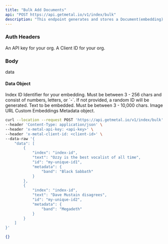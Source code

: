 ```yaml
---
title: "Bulk Add Documents"
api: "POST https://api.getmetal.io/v1/index/bulk"
description: "This endpoint generates and stores a Document(embedding) with the inputted data in bulk."
---
```


### Auth Headers

<ParamField required header="x-metal-api-key" type="string">
  An API key for your org.
</ParamField>

<ParamField required header="x-metal-client-id" type="string">
  A Client ID for your org.
</ParamField>

### Body

<ParamField body="data" type="array" placeholder="Data" required>
  data
</ParamField>

#### Data Object

<ParamField body="index" type="string" placeholder="Index ID" required>
  Index ID
</ParamField>

<ParamField body="id" type="string">
  Identifier for your embedding. Must be between 3 - 256 chars and consist of
  numbers, letters, or `-`. If not provided, a random ID will be generated.
</ParamField>

<ParamField body="text" type="string">
  Text to be embedded. Must be between 3 - 10,000 chars.
</ParamField>

<ParamField body="imageUrl" type="string">
  Image URL
</ParamField>

<ParamField body="embedding" type="number[]">
  Custom Embeddings
</ParamField>

<ParamField body="metadata" type="object">
  Metadata object.
</ParamField>

<RequestExample>

```bash Example Request
curl --location --request POST 'https://api.getmetal.io/v1/index/bulk' \
--header 'Content-Type: application/json' \
--header 'x-metal-api-key: <api-key>' \
--header 'x-metal-client-id: <client-id>' \
--data-raw '{
    "data": [
        {
            "index": "index-id",
            "text": "Ozzy is the best vocalist of all time",
            "id": "my-unique-id1",
            "metadata": {
                "band": "Black Sabbath"
            }
        },
        {
            "index": "index-id",
            "text": "Dave Mustain disagrees",
            "id": "my-unique-id2",
            "metadata": {
                "band": "Megadeth"
            }
        }
    ]
}'
```

</RequestExample>

<ResponseExample>

```json Response
{}
```

</ResponseExample>
